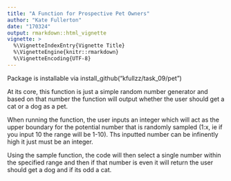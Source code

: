 ```yaml
---
title: "A Function for Prospective Pet Owners"
author: "Kate Fullerton"
date: "170324"
output: rmarkdown::html_vignette
vignette: >
  %\VignetteIndexEntry{Vignette Title}
  %\VignetteEngine{knitr::rmarkdown}
  %\VignetteEncoding{UTF-8}
---
```


Package is installable via install_github("kfullzz/task_09/pet")

At its core, this function is just a simple random number generator and based on that number the function will output whether the user should get a cat or a dog as a pet. 

When running the function, the user inputs an integer which will act as the upper boundary for the potential number that is randomly sampled (1:x, ie if you input 10 the range will be 1-10). Ths inputted number can be infinently high it just must be an integer.

Using the sample function, the code will then select a single number within the specified range and then if that number is even it will return the user should get a dog and if its odd a cat. 
